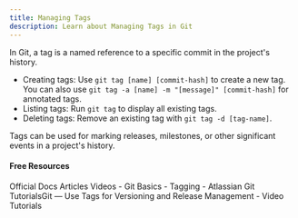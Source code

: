 ```yaml
---
title: Managing Tags
description: Learn about Managing Tags in Git
---
```

In Git, a tag is a named reference to a specific commit in the project's history.

- Creating tags: Use `git tag [name] [commit-hash]` to create a new tag. You can also use `git tag -a [name] -m "[message]" [commit-hash]` for annotated tags.
- Listing tags: Run `git tag` to display all existing tags.
- Deleting tags: Remove an existing tag with `git tag -d [tag-name]`.

Tags can be used for marking releases, milestones, or other significant events in a project's history.

#### Free Resources

<Tabs defaultValue="official">
<TabsList>
<TabsTrigger value="official">Official Docs</TabsTrigger>
<TabsTrigger value="article">Articles</TabsTrigger>
<TabsTrigger value="video">Videos</TabsTrigger>
</TabsList>

<TabsContent value="official">
<Note type="note" title="official">
- <Link href="https://git-scm.com/book/en/v2/Git-Basics-Tagging">Git Basics - Tagging</Link>
</Note>
</TabsContent>
<TabsContent value="article">
<Note type="note" title="article">
- <Link href="https://medium.com/@KeyurRamoliya/git-use-tags-for-versioning-and-release-management-09aca9631eee">Atlassian Git TutorialsGit — Use Tags for Versioning and Release Management</Link>
</Note>
</TabsContent>
<TabsContent value="video">
<Note type="note" title="video">
- <Link href="https://www.youtube.com/results?search_query=git+managing-tags+tutorial">Video Tutorials</Link>
</Note>
</TabsContent>
</Tabs>
